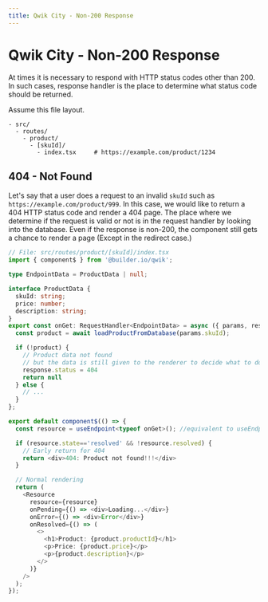 ```yaml
---
title: Qwik City - Non-200 Response
---
```


# Qwik City - Non-200 Response

At times it is necessary to respond with HTTP status codes other than 200. In such cases, response handler is the place to determine what status code should be returned.

Assume this file layout.
```
- src/
  - routes/
    - product/
      - [skuId]/
        - index.tsx     # https://example.com/product/1234
```

## 404 - Not Found

Let's say that a user does a request to an invalid `skuId` such as `https://example.com/product/999`. In this case, we would like to return a 404 HTTP status code and render a 404 page. The place where we determine if the request is valid or not is in the request handler by looking into the database. Even if the response is non-200, the component still gets a chance to render a page (Except in the redirect case.)

```typescript
// File: src/routes/product/[skuId]/index.tsx
import { component$ } from '@builder.io/qwik';

type EndpointData = ProductData | null;

interface ProductData {
  skuId: string;
  price: number;
  description: string;
}
export const onGet: RequestHandler<EndpointData> = async ({ params, response }) => {
  const product = await loadProductFromDatabase(params.skuId);

  if (!product) {
    // Product data not found
    // but the data is still given to the renderer to decide what to do
    response.status = 404
    return null
  } else {
    // ...
  }
};

export default component$(() => {
  const resource = useEndpoint<typeof onGet>(); //equivalent to useEndpoint<EndpointData>

  if (resource.state=='resolved' && !resource.resolved) {
    // Early return for 404
    return <div>404: Product not found!!!</div>
  }

  // Normal rendering
  return (
    <Resource 
      resource={resource}
      onPending={() => <div>Loading...</div>}
      onError={() => <div>Error</div>}
      onResolved={() => (
        <>
          <h1>Product: {product.productId}</h1>
          <p>Price: {product.price}</p>
          <p>{product.description}</p>
        </>
      )}
    />
  );
});
```